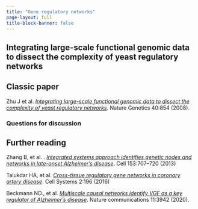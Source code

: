 ```yaml
---
title: "Gene regulatory networks"
page-layout: full
title-block-banner: false
---
```


## Integrating large-scale functional genomic data to dissect the complexity of yeast regulatory networks

::: {.callout-tip}
## Classic paper

Zhu J et al. [*Integrating large-scale functional genomic data to dissect the complexity of yeast regulatory networks*](https://www.nature.com/articles/ng.167). Nature Genetics 40:854 (2008).
:::


### Questions for discussion 

## Further reading

Zhang B, et al. . [*Integrated systems approach identifies genetic nodes and networks in late-onset Alzheimer's disease*](https://doi.org/10.1016/j.cell.2013.03.030). Cell 153:707–720 (2013)


Talukdar HA, et al. [*Cross-tissue regulatory gene networks in coronary artery disease*](https://doi.org/10.1016/j.cels.2016.02.002). Cell Systems 2:196 (2016)


Beckmann ND., et al. [*Multiscale causal networks identify VGF as a key regulator of Alzheimer's disease*](https://doi.org/10.1038/s41467-020-17405-z). Nature communications 11:3942 (2020).